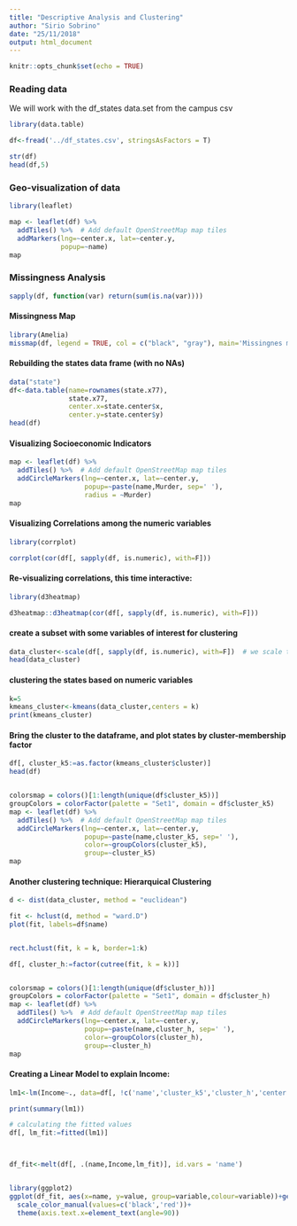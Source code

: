 ```yaml
---
title: "Descriptive Analysis and Clustering"
author: "Sirio Sobrino"
date: "25/11/2018"
output: html_document
---
```


```r
knitr::opts_chunk$set(echo = TRUE)
```

### Reading data

We will work with the df_states data.set from the campus csv

```r
library(data.table)

df<-fread('../df_states.csv', stringsAsFactors = T)

str(df)
head(df,5)

```

### Geo-visualization of data

```r
library(leaflet)

map <- leaflet(df) %>%
  addTiles() %>%  # Add default OpenStreetMap map tiles
  addMarkers(lng=~center.x, lat=~center.y,
             popup=~name) 
map

```




### Missingness Analysis

```r
sapply(df, function(var) return(sum(is.na(var))))
```

#### Missingness Map
```r
library(Amelia)
missmap(df, legend = TRUE, col = c("black", "gray"), main='Missingnes map for df_states',y.labels = df$name, y.cex = 0.4)
```


#### Rebuilding the states data frame (with no NAs)
```r
data("state")
df<-data.table(name=rownames(state.x77),
               state.x77,
               center.x=state.center$x, 
               center.y=state.center$y)
head(df)
```


#### Visualizing Socioeconomic Indicators
```r
map <- leaflet(df) %>%
  addTiles() %>%  # Add default OpenStreetMap map tiles
  addCircleMarkers(lng=~center.x, lat=~center.y,
                   popup=~paste(name,Murder, sep=' '),
                   radius = ~Murder)
map

```

#### Visualizing Correlations among the numeric variables
```r
library(corrplot)

corrplot(cor(df[, sapply(df, is.numeric), with=F]))
```




#### Re-visualizing correlations, this time interactive:
```r
library(d3heatmap)

d3heatmap::d3heatmap(cor(df[, sapply(df, is.numeric), with=F]))

```


#### create a subset with some variables of interest for clustering
```r
data_cluster<-scale(df[, sapply(df, is.numeric), with=F])  # we scale the variables to mean=0, sd=1
head(data_cluster)
```


#### clustering the states based on numeric variables
```r
k=5
kmeans_cluster<-kmeans(data_cluster,centers = k)
print(kmeans_cluster)
```


#### Bring the cluster to the dataframe, and plot states by cluster-membership factor
```r
df[, cluster_k5:=as.factor(kmeans_cluster$cluster)]
head(df)


colorsmap = colors()[1:length(unique(df$cluster_k5))]
groupColors = colorFactor(palette = "Set1", domain = df$cluster_k5)
map <- leaflet(df) %>%
  addTiles() %>%  # Add default OpenStreetMap map tiles
  addCircleMarkers(lng=~center.x, lat=~center.y,
                   popup=~paste(name,cluster_k5, sep=' '),
                   color=~groupColors(cluster_k5),
                   group=~cluster_k5)
map


```


#### Another clustering technique: Hierarquical Clustering
```r
d <- dist(data_cluster, method = "euclidean")

fit <- hclust(d, method = "ward.D") 
plot(fit, labels=df$name)


rect.hclust(fit, k = k, border=1:k)

df[, cluster_h:=factor(cutree(fit, k = k))]


colorsmap = colors()[1:length(unique(df$cluster_h))]
groupColors = colorFactor(palette = "Set1", domain = df$cluster_h)
map <- leaflet(df) %>%
  addTiles() %>%  # Add default OpenStreetMap map tiles
  addCircleMarkers(lng=~center.x, lat=~center.y,
                   popup=~paste(name,cluster_h, sep=' '),
                   color=~groupColors(cluster_h),
                   group=~cluster_h)
map


```


#### Creating a Linear Model to explain Income:
```r
lm1<-lm(Income~., data=df[, !c('name','cluster_k5','cluster_h','center.x','center.y')])

print(summary(lm1))

# calculating the fitted values
df[, lm_fit:=fitted(lm1)]



df_fit<-melt(df[, .(name,Income,lm_fit)], id.vars = 'name')


library(ggplot2)
ggplot(df_fit, aes(x=name, y=value, group=variable,colour=variable))+geom_line(lwd=1, alpha=0.7)+
  scale_color_manual(values=c('black','red'))+
  theme(axis.text.x=element_text(angle=90))

```